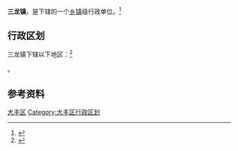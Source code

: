 {{中国乡级行政区|32/09/82/111/000}}

'''三龙镇'''，是{{PRC admin/fullname|32/09/82/111/000|3}}下辖的一个[[乡镇|乡镇]]级行政单位。<ref>{{PRC admin/ref sgc|{{PRC admin/parent|32/09/82/111/000}}}}</ref>

== 行政区划 ==

三龙镇下辖以下地区：<ref>{{PRC admin/ref sgc|32/09/82/111/000}}</ref>

{{PRC admin/children|32/09/82/111/000}}。

== 参考资料 ==

{{reflist}}

{{江苏省盐城市大丰市行政区划}}
{{江苏行政区划小作品}}
[[Category:盐城建制镇|大丰区]]
[[Category:大丰区行政区划|Category:大丰区行政区划]]